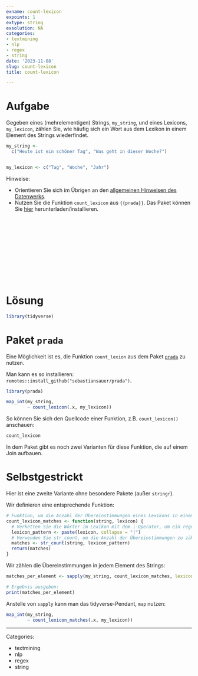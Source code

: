```yaml
---
exname: count-lexicon
expoints: 1
extype: string
exsolution: NA
categories:
- textmining
- nlp
- regex
- string
date: '2023-11-08'
slug: count-lexicon
title: count-lexicon

---
```





# Aufgabe

Gegeben eines (mehrelementigen) Strings, `my_string`, und eines Lexicons, `my_lexicon`, zählen Sie, wie häufig sich ein Wort aus dem Lexikon in einem Element des Strings wiederfindet.



```r
my_string <-
  c("Heute ist ein schöner Tag", "Was geht in dieser Woche?")


my_lexicon <- c("Tag", "Woche", "Jahr")
```



Hinweise:

- Orientieren Sie sich im Übrigen an den [allgemeinen Hinweisen des Datenwerks](https://datenwerk.netlify.app/hinweise).
- Nutzen Sie die Funktion `count_lexicon` aus `{{prada}}`. Das Paket können Sie [hier](https://github.com/sebastiansauer/prada) herunterladen/installieren.




</br>
</br>
</br>
</br>
</br>
</br>
</br>
</br>
</br>
</br>

# Lösung


```r
library(tidyverse)
```


# Paket `prada`

Eine Möglichkeit ist es, die Funktion `count_lexion` aus dem Paket [`prada`](https://rdrr.io/github/sebastiansauer/prada/) zu nutzen.

Man kann es so installieren: `remotes::install_github("sebastiansauer/prada")`.

```r
library(prada)
```


```r
map_int(my_string,  
        ~ count_lexicon(.x, my_lexicon))
```


So können Sie sich den Quellcode einer Funktion, z.B. `count_lexicon()` anschauen:

```r
count_lexicon
```


In dem Paket gibt es noch zwei Varianten für diese Funktion, die auf einem Join aufbauen.



# Selbstgestrickt

Hier ist eine zweite Variante ohne besondere Pakete (außer `stringr`).


Wir definieren eine entsprechende Funktion:

```r
# Funktion, um die Anzahl der Übereinstimmungen eines Lexikons in einem String zu zählen
count_lexicon_matches <- function(string, lexicon) {
  # Verketten Sie die Wörter im Lexikon mit dem |-Operator, um ein reguläres Ausdrucksmuster zu erstellen
  lexicon_pattern <- paste(lexicon, collapse = "|")
  # Verwenden Sie str_count, um die Anzahl der Übereinstimmungen zu zählen
  matches <- str_count(string, lexicon_pattern)
  return(matches)
}
```


Wir zählen  die Übereinstimmungen in jedem Element des Strings:

```r
matches_per_element <- sapply(my_string, count_lexicon_matches, lexicon = my_lexicon)

# Ergebnis ausgeben:
print(matches_per_element)
```


Anstelle von `sapply` kann man das tidyverse-Pendant, `map` nutzen:


```r
map_int(my_string,  
        ~ count_lexicon_matches(.x, my_lexicon))
```






---

Categories: 

- textmining
- nlp
- regex
- string

